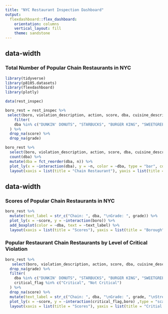 ```yaml
---
title: "NYC Restaurant Inspection Dashboard"
output: 
  flexdashboard::flex_dashboard:
    orientation: columns
    vertical_layout: fill
    theme: sandstone
---
```



{data-width=550}
-----------------------------------------------------------------------

### Total Number of Popular Chain Restaurants in NYC

```r
library(tidyverse)
library(p8105.datasets)
library(flexdashboard)
library(plotly)
```

```r
data(rest_inspec)

boro_rest = rest_inspec %>% 
 select(boro, violation_description, action, score, dba, cuisine_description, inspection_type, critical_flag, grade, street) %>% 
    filter(
    dba %in% c("DUNKIN' DONUTS", "STARBUCKS", "BURGER KING", "SWEETGREEN", "SUBWAY", "MCDONALD'S", "PANERA BREAD", "PARIS BAGUETTE", "PRET A MANGER", "FRESH & CO")
  ) %>% 
  drop_na(score) %>% 
  drop_na(grade)

boro_rest %>%
  select(boro, violation_description, action, score, dba, cuisine_description, inspection_type, critical_flag, grade, street) %>% 
  count(dba) %>% 
  mutate(dba = fct_reorder(dba, n)) %>% 
  plot_ly(x = ~interaction(dba), y = ~n, color = ~dba, type = "bar", colors = "viridis") %>% 
  layout(xaxis = list(title = "Chain Restaurant"), yaxis = list(title = "Count"))
```

{data-width=400}
-----------------------------------------------------------------------

### Scores of Popular Chain Restaurants in NYC

```r
boro_rest %>% 
  mutate(text_label = str_c("Chain: ", dba, "\nGrade: ", grade)) %>% 
  plot_ly(x = ~score, y = ~interaction(boro)) %>% 
  add_boxplot(color = ~dba, text = ~text_label) %>% 
  layout(xaxis = list(title = "Scores"), yaxis = list(title = "Borough"))
```


### Popular Restaurant Chain Restaurants by Level of Critical Violation 

```r
boro_rest %>% 
   select(boro, violation_description, action, score, dba, cuisine_description, inspection_type, critical_flag, grade, street) %>% 
  drop_na(grade) %>% 
  filter(
    dba %in% c("DUNKIN' DONUTS", "STARBUCKS", "BURGER KING", "SWEETGREEN", "SUBWAY", "MCDONALD'S", "PANERA BREAD", "PARIS BAGUETTE", "PRET A MANGER", "FRESH & CO"),
    critical_flag %in% c("Critical", "Not Critical")
  ) %>% 
  drop_na(score) %>% 
  mutate(text_label = str_c("Chain: ", dba, "\nGrade: ", grade, "\nStreet: ", street)) %>% 
  plot_ly(x = ~score, y = ~interaction(critical_flag,boro) ,type = "scatter", mode = "markers",  color = ~dba, text = ~text_label) %>% 
  layout(xaxis = list(title = "Scores"), yaxis = list(title = "Critial Level by Borough"))
```

